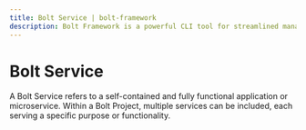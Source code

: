 ```yaml
---
title: Bolt Service | bolt-framework
description: Bolt Framework is a powerful CLI tool for streamlined management and deployment of projects and services.
---
```



<Meta title="Terminologies/Bolt Service" />

# Bolt Service

A Bolt Service refers to a self-contained and fully functional application or microservice. Within a Bolt Project, multiple services can be included, each serving a specific purpose or functionality.
